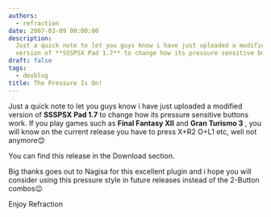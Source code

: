 ```yaml
---
authors:
  - refraction
date: 2007-03-09 00:00:00
description:
  Just a quick note to let you guys know i have just uploaded a modified
  version of **SSSPSX Pad 1.7** to change how its pressure sensitive buttons work
draft: false
tags:
  - devblog
title: The Pressure Is On!
---
```


Just a quick note to let you guys know i have just uploaded a modified
version of **SSSPSX Pad 1.7** to change how its pressure sensitive
buttons work. If you play games such as **Final Fantasy XII** and **Gran
Turismo 3** , you will know on the current release you have to press
X+R2 O+L1 etc, well not anymore😊

<!-- truncate -->

You can find this release in the Download section.

Big thanks goes out to Nagisa for this excellent plugin and i hope you
will consider using this pressure style in future releases instead of
the 2-Button combos😉

Enjoy
Refraction
